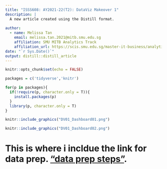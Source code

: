```yaml
---
title: "ISSS608: AY2021-22(T2): DataViz Makeover 1"
description: |
  A new article created using the Distill format.
  
author:
  - name: Melissa Tan
    email: melissa.tan.2021@mitb.smu.edu.sg
    affiliation: SMU MITB Analytics Track
    affiliation_url: https://scis.smu.edu.sg/master-it-business/analytics-track/curriculum?gclid=CjwKCAiA3L6PBhBvEiwAINlJ9EJwYxpaZv-zPxR0UMntDh37TrlWU7jwXP9Dcu9jvWvN8uEJsOWzTRoCqrQQAvD_BwE
date: "`r Sys.Date()`"
output: distill::distill_article
---
```


```r
knitr::opts_chunk$set(echo = FALSE)
```

```r
packages = c('tidyverse','knitr')

for(p in packages){
  if(!require(p, character.only = T)){
    install.packages(p)
  }
  library(p, character.only = T)
}
```

```r
knitr::include_graphics("DV01_Dashboard01.png")
```
```r
knitr::include_graphics("DV01_Dashboard02.png")
```


# This is where i incldue the link for data prep. ["data prep steps"](C:\mhmt2\VA\DataViz_01/DataPrep/DataPrep_DV1.html).



